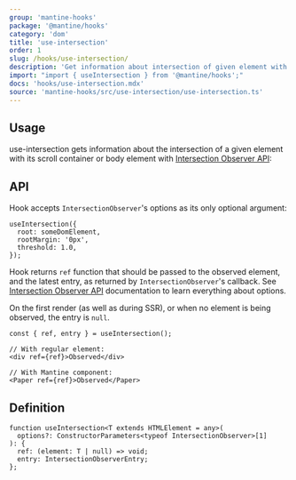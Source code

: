 ```yaml
---
group: 'mantine-hooks'
package: '@mantine/hooks'
category: 'dom'
title: 'use-intersection'
order: 1
slug: /hooks/use-intersection/
description: 'Get information about intersection of given element with its scroll container'
import: "import { useIntersection } from '@mantine/hooks';"
docs: 'hooks/use-intersection.mdx'
source: 'mantine-hooks/src/use-intersection/use-intersection.ts'
---
```



## Usage

use-intersection gets information about the intersection
of a given element with its scroll container or body element with [Intersection Observer API](https://developer.mozilla.org/en-US/docs/Web/API/Intersection_Observer_API):

<Demo data={HooksDemos.useIntersectionDemo} />

## API

Hook accepts `IntersectionObserver`'s options as its only optional argument:

```tsx
useIntersection({
  root: someDomElement,
  rootMargin: '0px',
  threshold: 1.0,
});
```

Hook returns `ref` function that should be passed to the observed element, and the latest entry, as returned by `IntersectionObserver`'s callback.
See [Intersection Observer API](https://developer.mozilla.org/en-US/docs/Web/API/Intersection_Observer_API) documentation to learn everything about options.

On the first render (as well as during SSR), or when no element is being observed, the entry is `null`.

```tsx
const { ref, entry } = useIntersection();

// With regular element:
<div ref={ref}>Observed</div>

// With Mantine component:
<Paper ref={ref}>Observed</Paper>
```

## Definition

```tsx
function useIntersection<T extends HTMLElement = any>(
  options?: ConstructorParameters<typeof IntersectionObserver>[1]
): {
  ref: (element: T | null) => void;
  entry: IntersectionObserverEntry;
};
```
